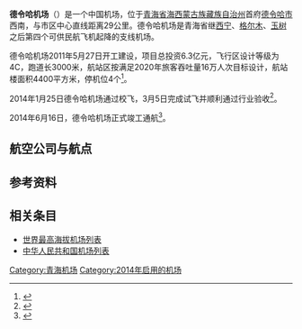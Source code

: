 {{Infobox airport
| name          = 德令哈机场
| image         = 
| type          = 民用
| operator      = 青海机场公司
| city-served   = [[青海省|青海省]][[海西蒙古族藏族自治州|海西蒙古族藏族自治州]]首府[[德令哈市|德令哈市]]
| opened        = 2014年6月16日
| distance_to_city = 29公里
| elevation-m   = 2860
| IATA          = HXD
| ICAO          = ZLDL
| coordinates   = {{Coord|37|07|30|N|097|16|07|E}}
| pushpin_map   = China Qinghai#China
| pushpin_label = HXD
| r1-number     = 07/25
| r1-length-f   = 9842
| r1-length-m   = 3000
| r1-surface    = 
}}
'''德令哈机场'''（{{airport codes|HXD|ZLDL}}）是一个中国机场，位于[[青海省|青海省]][[海西蒙古族藏族自治州|海西蒙古族藏族自治州]]首府[[德令哈市|德令哈市]]西南，与市区中心直线距离29公里。德令哈机场是青海省继[[西宁曹家堡机场|西宁]]、[[格尔木机场|格尔木]]、[[玉树巴塘机场|玉树]]之后第四个可供民航飞机起降的支线机场。

德令哈机场2011年5月27日开工建设，项目总投资6.3亿元，飞行区设计等级为4C，跑道长3000米，航站区按满足2020年旅客吞吐量16万人次目标设计，航站楼面积4400平方米，停机位4个<ref>{{Cite web |url=http://qh.people.com.cn/n/2014/0306/c346806-20710981.html |title=德令哈机场试飞成功 计划5月通航开通4条航线 |accessdate=2014-03-28 |archive-date=2014-07-14 |archive-url=https://web.archive.org/web/20140714214725/http://qh.people.com.cn/n/2014/0306/c346806-20710981.html |dead-url=no }}</ref>。

2014年1月25日德令哈机场通过校飞，3月5日完成试飞并顺利通过行业验收<ref>{{Cite web |url=http://news.carnoc.com/list/284/284844.html |title=德令哈机场将正式通航　青海第四座民用机场 |accessdate=2014-06-16 |archive-date=2014-06-18 |archive-url=https://web.archive.org/web/20140618214430/http://news.carnoc.com/list/284/284844.html |dead-url=no }}</ref>。

2014年6月16日，德令哈机场正式竣工通航<ref>{{Cite web |url=http://news.carnoc.com/list/284/284971.html |title=柴达木再添空中走廊 德令哈机场正式竣工通航 |accessdate=2014-09-13 |archive-date=2014-07-23 |archive-url=https://web.archive.org/web/20140723040342/http://news.carnoc.com/list/284/284971.html |dead-url=no }}</ref>。

==航空公司与航点==
{{Airport-dest-list
| {{flagicon|PRC}} [[中國東方航空|中國東方航空]]（MU）| [[西宁曹家堡机场|西宁]]
}}

==参考资料==
{{reflist}}

==相关条目==
* [[世界最高海拔机场列表|世界最高海拔机场列表]]
* [[中华人民共和国机场列表|中华人民共和国机场列表]]

{{青海小作品}}
{{Airport-stub}}

{{中华人民共和国机场}}

[[Category:青海机场|Category:青海机场]]
[[Category:2014年启用的机场|Category:2014年启用的机场]]